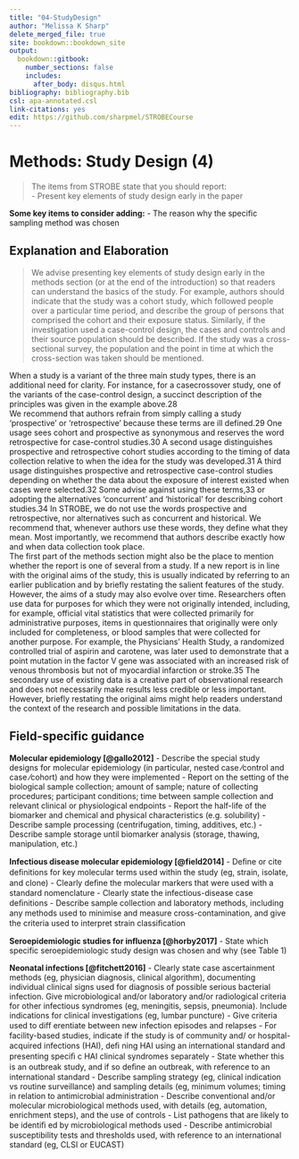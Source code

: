 ---
title: "04-StudyDesign"
author: "Melissa K Sharp"
delete_merged_file: true
site: bookdown::bookdown_site
output:
  bookdown::gitbook:
    number_sections: false 
    includes: 
      after_body: disqus.html
bibliography: bibliography.bib
csl: apa-annotated.csl
link-citations: yes
edit: https://github.com/sharpmel/STROBECourse
---

# Methods: Study Design (4)
> The items from STROBE state that you should report:   
- Present key elements of study design early in the paper

**Some key items to consider adding:** 
- The reason why the specific sampling method was chosen
</br> 

## Explanation and Elaboration
> We advise presenting key elements of study design early in the methods section (or at the end of the introduction) so that readers can understand the basics of the study. For example, authors should indicate that the study was a cohort study, which followed people over a particular time period, and describe the group of persons that comprised the cohort and their exposure status. Similarly, if the investigation used a case-control design, the cases and controls and their source population should be described. If the study was a cross-sectional survey, the population and the point in time at which the cross-section was taken should be mentioned.</br> 

When a study is a variant of the three main study types, there is an additional need for clarity. For instance, for a casecrossover study, one of the variants of the case-control design, a succinct description of the principles was given in the example above.28
</br>
We recommend that authors refrain from simply calling a study ‘prospective’ or ‘retrospective’ because these terms are ill defined.29 One usage sees cohort and prospective as synonymous and reserves the word retrospective for case-control studies.30 A second usage distinguishes prospective and retrospective cohort studies according to the timing of data collection relative to when the idea for the study was developed.31 A third usage distinguishes prospective and retrospective case-control studies depending on whether the data about the exposure of interest existed when cases were selected.32 Some advise against using these terms,33 or adopting the alternatives ‘concurrent’ and ‘historical’ for describing cohort studies.34 In STROBE, we do not use the words prospective and retrospective, nor alternatives such as concurrent and historical. We recommend that, whenever authors use these words, they define what they mean. Most importantly, we recommend that authors describe exactly how and when data collection took place.
</br> 
The first part of the methods section might also be the place to mention whether the report is one of several from a study. If a new report is in line with the original aims of the study, this is usually indicated by referring to an earlier publication and by briefly restating the salient features of the study. However, the aims of a study may also evolve over time. Researchers often use data for purposes for which they were not originally intended, including, for example, official vital statistics that were collected primarily for administrative purposes, items in questionnaires that originally were only included for completeness, or blood samples that were collected for another purpose. For example, the Physicians’ Health Study, a randomized controlled trial of aspirin and carotene, was later used to demonstrate that a point mutation in the factor V gene was associated with an increased risk of venous thrombosis but not of myocardial infarction or stroke.35 The secondary use of existing data is a creative part of observational research and does not necessarily make results less credible or less important. However, briefly restating the original aims might help readers understand the context of the research and possible limitations in the data.
</br> 

<h2>Field-specific guidance</h2>
**Molecular epidemiology [@gallo2012]** 
- Describe the special study designs for molecular epidemiology (in particular, nested case ⁄control and case ⁄cohort) and how they were implemented
- Report on the setting of the biological sample collection; amount of sample; nature of collecting procedures; participant conditions; time between sample collection and relevant clinical or physiological endpoints
- Report the half-life of the biomarker and chemical and physical characteristics (e.g. solubility)
- Describe sample processing (centrifugation, timing, additives, etc.)
- Describe sample storage until biomarker analysis (storage, thawing, manipulation, etc.)

**Infectious disease molecular epidemiology [@field2014]**
- Deﬁne or cite deﬁnitions for key molecular terms used within the study (eg, strain, isolate, and clone)
- Clearly deﬁne the molecular markers that were used with a standard nomenclature
- Clearly state the infectious-disease case deﬁnitions
- Describe sample collection and laboratory methods, including any methods used to minimise and measure cross-contamination, and give the criteria used to interpret strain classiﬁcation

**Seroepidemiologic studies for influenza [@horby2017]**
- State which specific seroepidemiologic study design was chosen and why (see Table 1)

**Neonatal infections [@fitchett2016]**
- Clearly state case ascertainment methods (eg, physician diagnosis, clinical algorithm), documenting individual clinical signs used for diagnosis of possible serious bacterial infection. Give microbiological and/or laboratory and/or radiological criteria for other infectious syndromes (eg, meningitis, sepsis, pneumonia). Include indications for clinical investigations (eg, lumbar puncture)
- Give criteria used to diﬀ erentiate between new infection episodes and relapses
- For facility-based studies, indicate if the study is of community and/ or hospital-acquired infections (HAI), deﬁ ning HAI using an international standard and presenting speciﬁ c HAI clinical syndromes separately
- State whether this is an outbreak study, and if so deﬁne an outbreak, with reference to an international standard
- Describe sampling strategy (eg, clinical indication vs routine surveillance) and sampling details (eg, minimum volumes; timing in relation to antimicrobial administration
- Describe conventional and/or molecular microbiological methods used, with details (eg, automation, enrichment steps), and the use of controls
- List pathogens that are likely to be identiﬁ ed by microbiological methods used
- Describe antimicrobial susceptibility tests and thresholds used, with reference to an international standard (eg, CLSI or EUCAST)